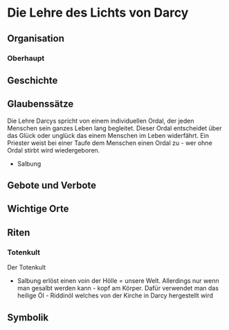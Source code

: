 # Die Lehre des Lichts von Darcy

## Organisation {#KircheDarcy}

### Oberhaupt

## Geschichte

## Glaubenssätze

Die Lehre Darcys spricht von einem individuellen Ordal, der jeden Menschen sein ganzes Leben lang begleitet. Dieser Ordal entscheidet über das Glück oder unglück das einem Menschen im Leben widerfährt. Ein Priester weist bei einer Taufe dem Menschen einen Ordal zu - wer ohne Ordal stirbt wird wiedergeboren. 

* Salbung 

## Gebote und Verbote

## Wichtige Orte

## Riten

### Totenkult 

Der Totenkult 

* Salbung erlöst einen voin der Hölle = unsere Welt. Allerdings nur wenn man gesalbt werden kann - kopf am Körper. Dafür verwendet man das heilige Öl - Riddinöl welches von der Kirche in Darcy hergestellt wird

## Symbolik

